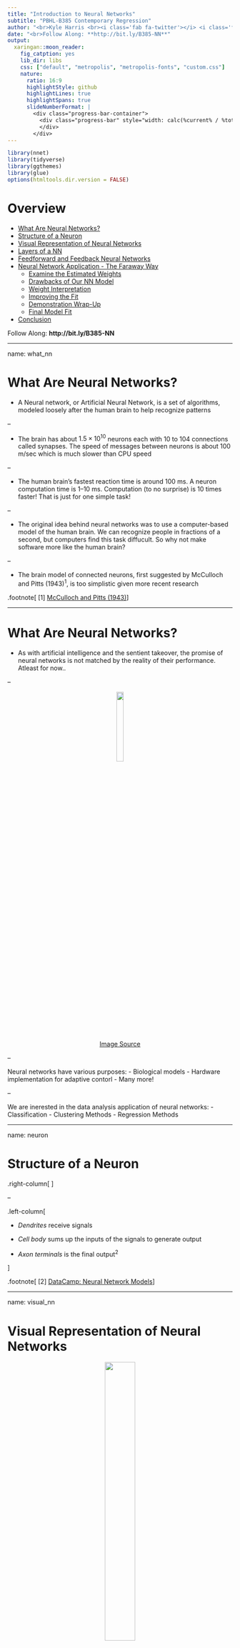 ```yaml
---
title: "Introduction to Neural Networks"
subtitle: "PBHL-B385 Contemporary Regression"
author: "<br>Kyle Harris <br><i class='fab fa-twitter'></i> <i class='fab fa-instagram'></i> <i class='fab fa-github'></i> @KoderKow"
date: "<br>Follow Along: **http://bit.ly/B385-NN**"
output:
  xaringan::moon_reader:
    fig_catption: yes
    lib_dir: libs
    css: ["default", "metropolis", "metropolis-fonts", "custom.css"]
    nature:
      ratio: 16:9
      highlightStyle: github
      highlightLines: true
      highlightSpans: true
      slideNumberFormat: |
        <div class="progress-bar-container">
          <div class="progress-bar" style="width: calc(%current% / %total% * 100%);">
          </div>
        </div>
---
```


```r
library(nnet)
library(tidyverse)
library(ggthemes)
library(glue)
options(htmltools.dir.version = FALSE)
```

# Overview

- [What Are Neural Networks?](#what_nn)
- [Structure of a Neuron](#neuron)
- [Visual Representation of Neural Networks](#visual_nn)
- [Layers of a NN](#layers)
- [Feedforward and Feedback Neural Networks](#feed)
- [Neural Network Application - The Faraway Way](#application)
  - [Examine the Estimated Weights](#examine_weight)
  - [Drawbacks of Our NN Model](#drawbacks)
  - [Weight Interpretation](#weight_interpretation)
  - [Improving the Fit](#improve_fit)
  - [Demonstration Wrap-Up](#wrap_up)
  - [Final Model Fit](#final_model)
- [Conclusion](#conclusion)
  
Follow Along: **http://bit.ly/B385-NN**

---

name: what_nn

# What Are Neural Networks?

<link rel="stylesheet" href="https://use.fontawesome.com/releases/v5.8.1/css/all.css" integrity="sha384-50oBUHEmvpQ+1lW4y57PTFmhCaXp0ML5d60M1M7uH2+nqUivzIebhndOJK28anvf" crossorigin="anonymous">

- A Neural network, or Artificial Neural Network, is a set of algorithms, modeled loosely after the human brain to help recognize patterns

--

- The brain has about $1.5 \times 10^{10}$ neurons each with 10 to 104 connections called synapses. The speed of messages between neurons is about 100 m/sec which is much slower than CPU speed

--

- The human brain's fastest reaction time is around 100 ms. A neuron computation time is 1–10 ms. Computation (to no surprise) is 10 times faster! That is just for one simple task! 

--

- The original idea behind neural networks was to use a computer-based model of the human brain. We can recognize people in fractions of a second, but computers find this task diffucult. So why not make software more like the human brain?

--

- The brain model of connected neurons, first suggested by McCulloch and Pitts (1943)<sup>1</sup>, is too simplistic given more recent research

.footnote[
[1] [McCulloch and Pitts (1943)](http://wwwold.ece.utep.edu/research/webfuzzy/docs/kk-thesis/kk-thesis-html/node12.html)
]

---

# What Are Neural Networks?

- As with artificial intelligence and the sentient takeover, the promise of neural networks is not matched by the reality of their performance. Atleast for now..

--

<center>
  <figure>
    <img src="https://img.buzzfeed.com/buzzfeed-static/static/2015-04/1/17/enhanced/webdr07/anigif_enhanced-29933-1427925503-3.gif" width=20% />
    <figcaption><a href="https://www.buzzfeed.com/norbertobriceno/01101010101001001">Image Source</a></figcaption>
  </figure>
</center>

--

Neural networks have various purposes:
- Biological models
- Hardware implementation for adaptive contorl
- Many more!

--

We are inerested in the data analysis application of neural networks:
- Classification
- Clustering Methods
- Regression Methods
      
---

name: neuron

# Structure of a Neuron

.right-column[
<center>
  <figure>
    <img src="https://3c1703fe8d.site.internapcdn.net/newman/csz/news/800/2018/2-whyareneuron.jpg" width=80% />
    <figcaption><a href="https://medicalxpress.com/news/2018-07-neuron-axons-spindly-theyre-optimizing.html">Image Source</a></figcaption>
  </figure>
</center>
]

--

.left-column[

- *Dendrites* receive signals

- *Cell body* sums up the inputs of the signals to generate output

- *Axon terminals* is the final output<sup>2</sup>

]

.footnote[
[2] [DataCamp: Neural Network Models](https://www.datacamp.com/community/tutorials/neural-network-models-r)
]

---

name: visual_nn

# Visual Representation of Neural Networks

<center>
  <figure>
    <img src="https://cdn-images-1.medium.com/max/1600/1*UA30b0mJUPYoPvN8yJr2iQ.jpeg" width=40% />
    <figcaption><a href="https://cdn-images-1.medium.com/max/1600/1*UA30b0mJUPYoPvN8yJr2iQ.jpeg">Image Source</a></figcaption>
  </figure>
</center>

- Here we can see how a neural network resembles a neuron

--

- Neural networks are collections of thousands  of these simple processing units that together perform useful computations

--

.pull-left[

**Inputs $x_1, x_2, \dots, x_n$**: independent variables

**Weights $w_1, w_2, \dots, w_n$:** learns the weights from the data

**Bias $b$:** the intercept

]

--

.pull-right[
**Activation Function $f$:** defines the output of the nueron
- *Identity Function:* linear fit
- *Sigmoid Function:* logistic fit, where $y$ is binary
- *ReLu (rectified linear fit):* linear fit, outputs 0 for negative values
]

---

name: layers

# Layers of a NN

<center>
  <img src="https://i.stack.imgur.com/Kc50L.jpg" width = 40%/>
</center>

**Input Layer:** the raw data, think of each "node" as a variable in our data

--

**Hidden Layer:** this is where the "black magic" happens

--

- Each layer is focused on learning about the data
- We can think about each layer is learning about an aspect of the data
- Larger and more complex data may require multiple hidden layers
  
--

**Output Layer:** the final output. This is generally a single output of the input(s)

<br>

.footnote[
[3] [Stack Overflow](https://stackoverflow.com/questions/35345191/what-is-a-layer-in-a-neural-network)
]

---

name: feed

# Feedforward and Feedback Neural Networks

.pull-left[
<h3>Feedforward</h3>
- Signal goes from input to output
- No loops
<br><br>
.center[
<img src="https://thumbs.gfycat.com/EnviousNiftyCorydorascatfish-size_restricted.gif" />
]
]

--

.pull-right[
<h3>Feedback</h3>
- The neural network is recursive
- These networks go in cycles and the data goes in both directions<sup>4</sup>
.center[
<img src="https://thumbs.gfycat.com/MiniatureDependentCob-size_restricted.gif"/>
]
]

.footnote[
[4] [3Blue1Brown](https://www.youtube.com/watch?v=aircAruvnKk)
]

---

name: application

# Neural Network Application - The Faraway Way

```r
library(nnet)
data(ozone, package = "faraway")
```

- We will start with three variables for demonstrative purposes
- We fit a feed-forward NN with one hidden layer containing two units with a linear output unit:

--

```r
set.seed(2019)
nnet_model <- nnet(O3 ~ temp + ibh + ibt, ozone,
                   size = 2, linout = TRUE, trace = FALSE)
```

- nnet() fits a single-hidden-layer neural network
- `formula = O3 ~ temp + ibh + ibt`
- `data = ozone`
- `size = 2`: number of neurons in the hidden layer (this can be optimized)

---

# NN Application

- If you repeat this, your result may differ slightly because of the random starting point of the algorithm, but you will likely get a similar result

--

- The RSS of 21,115 is equal to $\sum_i(y_i - \hat{y})^2$, so the fit is not any better than the null model

--

```r
sum((ozone$O3 - mean(ozone$O3))^2)
```

--

- The problem lies with the initial selection of weights. It is hard to do this well when the variables have very different scales

```r
scale_ozone <- scale(ozone)
```

--

- Due to the random starting point the algorithm uses it may not actually converge. We will fit the model 100 times and pick the one that has the lowest RSS

---

# NN Application

```r
set.seed(2019)
## fit 100 nn models
results <- 1:100 %>%
  map(~nnet(O3 ~ temp + ibh + ibt, scale_ozone, size = 2, linout = TRUE, trace = FALSE))
## get the index of the model with the lowest RSS
best_model_index <- results %>%
  map_dbl(~.x$value) %>%
  which.min()
## select best model
best_nn <- results[[best_model_index]]
```

```r
results %>%
  map_dbl(~.x$value) %>% 
  as_tibble() %>% 
  ggplot(aes(value)) +
    geom_histogram(fill = "red", color = "black", alpha = 0.8) +
    theme_gdocs() +
    labs(x = "RSS", y = "Count")
```

---

# NN Application

```r
best_nn
```

```r
glue("Best Value: {round(best_nn$value, 4)}")
```

- Our `best_nn` model has 11 parameters or weights (The parameters are shown on the next slide)
  
--

- For each of the parameteres there is optimization that occurs

--

- The surface optimization problem has multiple peaks and valleys

--

- The model can converge on one of these minimums

--

- This is why we run our model 100 times to test out multiple random starting points for our model, to hopefully find the global minimum!

---

name: examine_weight

# Examine the Estimated Weights

```r
summary(best_nn)
```

--

.pull-left[
- $b$: bias
- $i_x$: input where x is the index of the variable
- $h_y$: hidden neuron where y is the index of the hidden neuron
- $o$: output
- $i_1 \rightarrow h_1$: refers to the link between input 1 and the first hidden neuron
- $b \rightarrow o$: is a one skip-layer connection, from the bias to the output
]

.pull-right[
<center>
  <figure>
    <img src="https://memegenerator.net/img/instances/68631115/neural-networks-so-hot-right-now.jpg" width = 60%/>
    <figcaption><a href="https://memegenerator.net/">Image Source</a></figcaption>
  </figure>
</center>
]

---

name: drawbacks

# Drawbacks of a NN Model

- Parameters are uninterpretable

--

- Not based on a probability models that expresses the structure and variation
  - No standard errors
  - Some inference is possible with bootstrapping
  
--

- We can get an $R^2$ estimate:

```r
1 - best_nn$value / sum((scale_ozone[, 1] - mean(scale_ozone[, 1]))^2)
```

- This is a similar to the additive model fit for these predictors that Faraway fits in previous chapters

---

name: weight_interpretation

# Weight Interpretation

```r
par(mfrow=c(1,3))
ozmeans <- colMeans(ozone)
ozscales <- apply(ozone,2,sd)
xx <- expand.grid(temp=seq(-3,3,0.1),ibh=0,ibt=0)
plot(xx$temp*ozscales["temp"]+ozmeans["temp"], predict(best_nn,new=xx)*ozscales["O3"]+ozmeans["O3"], xlab="Temp", ylab="O3", type="l")
xx <- expand.grid(temp=0,ibh=seq(-3,3,0.1),ibt=0)
plot(xx$ibh*ozscales["ibh"]+ozmeans["ibh"], predict(best_nn,new=xx)*ozscales["O3"]+ozmeans["O3"], xlab="IBH", ylab="O3", type="l")
xx <- expand.grid(temp=0,ibh=0,ibt=seq(-3,3,0.1))
plot(xx$ibt*ozscales["ibt"]+ozmeans["ibt"], predict(best_nn,new=xx)*ozscales["O3"]+ozmeans["O3"],xlab="IBT",ylab="O3", type="l")
```

- Although the NN weights may be difficult to interpret, we can get some sense of the effect of the predictors by observing the marginal effect of changes in one or more predictor as other predictors are held fixed

--

- Here, we vary each predictor individually while keeping the other predictors fixed at their mean values

--

- Because the data has been centered and scaled for the NN fitting, we need to restore the original scales


---

# Weight Interpretation

```r
par(mfrow=c(1,3))
ozmeans <- colMeans(ozone)
ozscales <- apply(ozone,2,sd)
xx <- expand.grid(temp=seq(-3,3,0.1),ibh=0,ibt=0)
plot(xx$temp*ozscales["temp"]+ozmeans["temp"], predict(best_nn,new=xx)*ozscales["O3"]+ozmeans["O3"], xlab="Temp", ylab="O3", type="l")
xx <- expand.grid(temp=0,ibh=seq(-3,3,0.1),ibt=0)
plot(xx$ibh*ozscales["ibh"]+ozmeans["ibh"], predict(best_nn,new=xx)*ozscales["O3"]+ozmeans["O3"], xlab="IBH", ylab="O3", type="l")
xx <- expand.grid(temp=0,ibh=0,ibt=seq(-3,3,0.1))
plot(xx$ibt*ozscales["ibt"]+ozmeans["ibt"], predict(best_nn,new=xx)*ozscales["O3"]+ozmeans["O3"],xlab="IBT",ylab="O3", type="l")
```

- As seen in the plots there are large discontinuities in the lines plots. This does not follow the linear trend we are expecting

--

- Looking back at the weights of `summary(best_nn)` we can see that some weights have extremely large values despite the scaling of the data
  - $i_2 \rightarrow h_2 = 63.10$
  - This means there is a lot of variability in this neuron
  - This is analogous to the collinearity problem in linear regression
  
--

- The NN is choosing these large values to optimize the fit

---

name: improve_fit

# Improving the Fit

- We can use a penalty function, as with smoothing splines, to obtain a more stable fit.
- Instead of minimizing MSE, we minimize: $MSE + \lambda \sum\limits_{i} w_i^2$

--

- We can introduce a *weight decay* to our nueral network, this is a similar approach we take with ridge regression

--

- Lets set $\lambda = 0.001$ and create 100 models again

```r
set.seed(2019)
## fit 100 nn models
results_decay <- 1:100 %>%
  map(~nnet(O3 ~ temp + ibh + ibt, scale_ozone, size = 2, linout = TRUE, trace = FALSE, `decay = 0.001`))
## get the index of the model with the lowest RSS
best_decay_index <- results_decay %>%
  map_dbl(~.x$value) %>%
  which.min()
## select best model
best_decay <- results[[best_decay_index]]
```

--

```r
set.seed(2019)
## fit 100 nn models
results_decay <- 1:100 %>%
  map(~nnet(O3 ~ temp + ibh + ibt, scale_ozone, size = 2, linout = TRUE, trace = FALSE, decay = 0.001))
## get the index of the model with the lowest RSS
best_decay_index <- results_decay %>%
  map_dbl(~.x$value) %>%
  which.min()
## select best model
best_decay <- results[[best_decay_index]]
```

---

# Improving the Fit

```r
best_decay$value
```

```r
round(best_decay$value, 4)
```

- Our previous value was `r round(best_nn$value, 4)`, our new RSS is a little bit higher. This is expected because we are sacrificing some of the fit for a more stable result

--

.pull-left[
```r
par(mfrow=c(1,3))
ozmeans <- colMeans(ozone)
ozscales <- apply(ozone,2,sd)
xx <- expand.grid(temp=seq(-3,3,0.1),ibh=0,ibt=0)
plot(xx$temp*ozscales["temp"]+ozmeans["temp"], predict(best_decay,new=xx)*ozscales["O3"]+ozmeans["O3"], xlab="Temp", ylab="O3", type="l")
xx <- expand.grid(temp=0,ibh=seq(-3,3,0.1),ibt=0)
plot(xx$ibh*ozscales["ibh"]+ozmeans["ibh"], predict(best_decay,new=xx)*ozscales["O3"]+ozmeans["O3"], xlab="IBH", ylab="O3", type="l")
xx <- expand.grid(temp=0,ibh=0,ibt=seq(-3,3,0.1))
plot(xx$ibt*ozscales["ibt"]+ozmeans["ibt"], predict(best_decay,new=xx)*ozscales["O3"]+ozmeans["O3"],xlab="IBT",ylab="O3", type="l")
```
]

.pull-right[
<center>
  <figure>
    <img src="https://media1.tenor.com/images/154e8427624e163c030970a795b6f169/tenor.gif?itemid=5143620" />
    <figcaption><a href="https://tenor.com/">Image Source</a></figcaption>
  </figure>
</center>
]

---

name: wrap_up

# Demonstration Wrap-Up

```r
summary(best_decay)
```

- The weights of the second row are not as extreme now

--

- There is not a way to assess significance of any of the variables

--

- NN's do have interactions built in and these can be observed by the method we used before by varying two variables in our model at a time

---

name: final_model

# Final Model Fit

```r
set.seed(2019)
## fit 100 nn models
results <- 1:100 %>%
  map(~nnet(O3 ~ ., scale_ozone, size = 4, linout = TRUE, trace = FALSE))
## get the index of the model with the lowest RSS
best_model_index <- results_decay %>%
  map_dbl(~.x$value) %>%
  which.min()
## select best model
best_model <- results[[best_model_index]]
best_model
```

---

# Final Model Fit

```r
summary(best_model)
```

$R^2$ estimate:

```r
1 - best_model$value / sum((scale_ozone[,1] - mean(scale_ozone))^2)
```

---

name: conclusion

# Conclusion

- NN's cannot be used for inference

--

- Flexible, Easy to fit to large complex data

--

- Can be easily over fit

--

- Truly a "black box", plots only give a rough idea of what is happening with our data

--

- Lacks the diagnostics, model selection, and theory

--

- Initially developed to address real life issues, not statistical issues

--

- "NNs can outperform their statistical competitors for some problems provided they are carefully used. However, one should not be fooled by the evocative name, as NNs are just another tool in the box."<sup>5</sup>

.footnote[
[5] [Faraway: Extending the Linear Model with R](https://www.amazon.com/Extending-Linear-Model-Generalized-Nonparametric/dp/149872096X)
]

---

# Thanks!

.center[
<figure>
    <img src="https://media.giphy.com/media/6tHy8UAbv3zgs/giphy.gif" />
    <figcaption><a href="https://giphy.com/explore/media">Image Source</a></figcaption>
  </figure>
]

## Source Code for Slides
- https://github.com/KoderKow/B385-nerual-networks
